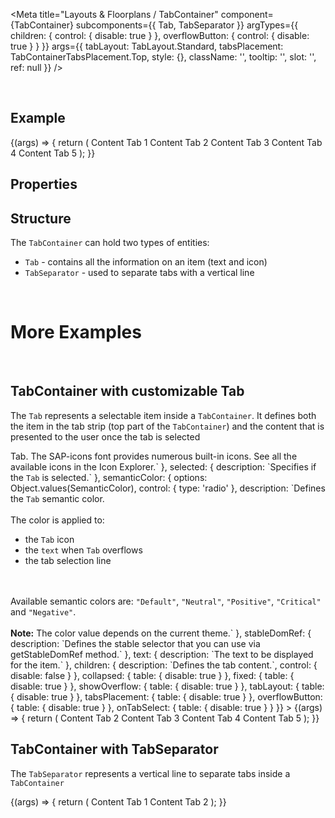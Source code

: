 
<Meta
  title="Layouts & Floorplans / TabContainer"
  component={TabContainer}
  subcomponents={{ Tab, TabSeparator }}
  argTypes={{
    children: { control: { disable: true } },
    overflowButton: { control: { disable: true } }
  }}
  args={{
    tabLayout: TabLayout.Standard,
    tabsPlacement: TabContainerTabsPlacement.Top,
    style: {},
    className: '',
    tooltip: '',
    slot: '',
    ref: null
  }}
/>

<DocsHeader />

<br />

## Example

<Canvas>
  <Story name="Default">
    {(args) => {
      return (
        <TabContainer {...args}>
          <Tab text="Tab One" icon="menu" selected additionalText="5">
            Content Tab 1
          </Tab>
          <Tab text="Tab Two" icon="activities" additionalText="20">
            Content Tab 2
          </Tab>
          <Tab text="Tab Three" icon="add">
            Content Tab 3
          </Tab>
          <Tab text="Tab Four" icon="employee">
            Content Tab 4
          </Tab>
          <Tab text="Tab Five" icon="settings">
            Content Tab 5
          </Tab>
        </TabContainer>
      );
    }}
  </Story>
</Canvas>

## Properties

<ArgsTable story="." />

## Structure

The `TabContainer` can hold two types of entities:

- `Tab` - contains all the information on an item (text and icon)
- `TabSeparator` - used to separate tabs with a vertical line

<br />

# More Examples

<br />

## TabContainer with customizable Tab

The <code>Tab</code> represents a selectable item inside a <code>TabContainer</code>. It defines both the item in the
tab strip (top part of the <code>TabContainer</code>) and the content that is presented to the user once the tab is
selected

<Canvas>
  <Story
    name="with customizable Tab"
    args={{
      additionalText: '10',
      disabled: false,
      icon: 'sys-monitor',
      selected: true,
      semanticColor: SemanticColor.Positive,
      text: 'Customizable Tab',
      children: 'Tab Content'
    }}
    argTypes={{
      additionalText: { description: `Represents the "additionalText" text, which is displayed in the tab filter.` },
      disabled: { description: `Enabled items can be selected.` },
      icon: {
        description: `Defines the icon source URI to be displayed as graphical element within the <code>Tab</code>. The SAP-icons font provides numerous built-in icons. See all the available icons in the <ui5-link target="_blank" href="https://openui5.hana.ondemand.com/test-resources/sap/m/demokit/iconExplorer/webapp/index.html" class="api-table-content-cell-link">Icon Explorer</ui5-link>.`
      },
      selected: { description: `Specifies if the <code>Tab</code> is selected.` },
      semanticColor: {
        options: Object.values(SemanticColor),
        control: { type: 'radio' },
        description: `Defines the <code>Tab</code> semantic color. <br><br> The color is applied to: <ul> <li>the <code>Tab</code> icon</li> <li>the <code>text</code> when <code>Tab</code> overflows</li> <li>the tab selection line</li> </ul><br/><br/>Available semantic colors are: <code>"Default"</code>, <code>"Neutral"</code>, <code>"Positive"</code>, <code>"Critical"</code> and <code>"Negative"</code>.<br/><br/><b>Note:</b> The color value depends on the current theme.`
      },
      stableDomRef: { description: `Defines the stable selector that you can use via getStableDomRef method.` },
      text: { description: `The text to be displayed for the item.` },
      children: { description: `Defines the tab content.`, control: { disable: false } },
      collapsed: { table: { disable: true } },
      fixed: { table: { disable: true } },
      showOverflow: { table: { disable: true } },
      tabLayout: { table: { disable: true } },
      tabsPlacement: { table: { disable: true } },
      overflowButton: { table: { disable: true } },
      onTabSelect: { table: { disable: true } }
    }}
  >
    {(args) => {
      return (
        <TabContainer {...args}>
          <Tab {...args} />
          <Tab text="Tab 2" icon="activities">
            Content Tab 2
          </Tab>
          <Tab text="Tab 3" icon="add">
            Content Tab 3
          </Tab>
          <Tab text="Tab 4" icon="employee">
            Content Tab 4
          </Tab>
          <Tab text="Tab 5" icon="settings">
            Content Tab 5
          </Tab>
        </TabContainer>
      );
    }}
  </Story>
</Canvas>

<ArgsTable story="with customizable Tab" />

<br />

## TabContainer with TabSeparator

The <code>TabSeparator</code> represents a vertical line to separate tabs inside a <code>TabContainer</code>

<Canvas>
  <Story name="with TabSeparator">
    {(args) => {
      return (
        <TabContainer {...args}>
          <Tab text="Tab One" icon="menu" selected additionalText="5">
            Content Tab 1
          </Tab>
          <TabSeparator />
          <Tab text="Tab Two" icon="activities" additionalText="20">
            Content Tab 2
          </Tab>
        </TabContainer>
      );
    }}
  </Story>
</Canvas>
